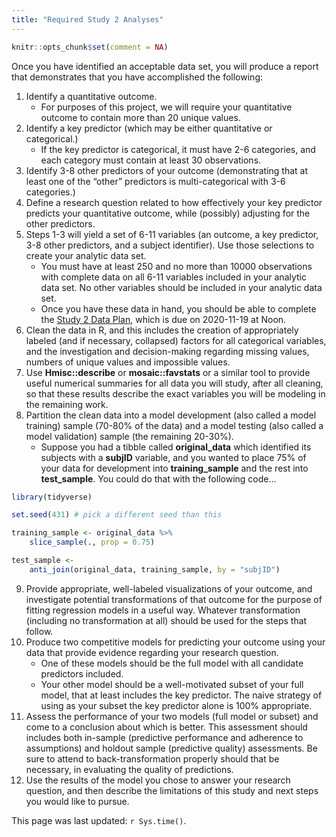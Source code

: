 ```yaml
---
title: "Required Study 2 Analyses"
---
```


```r
knitr::opts_chunk$set(comment = NA)
```

Once you have identified an acceptable data set, you will produce a report that demonstrates that you have accomplished the following:

1. Identify a quantitative outcome. 
    - For purposes of this project, we will require your quantitative outcome to contain more than 20 unique values.
2. Identify a key predictor (which may be either quantitative or categorical.)
    - If the key predictor is categorical, it must have 2-6 categories, and each category must contain at least 30 observations.
3. Identify 3-8 other predictors of your outcome (demonstrating that at least one of the "other" predictors is multi-categorical with 3-6 categories.)
4. Define a research question related to how effectively your key predictor predicts your quantitative outcome, while (possibly) adjusting for the other predictors.
5. Steps 1-3 will yield a set of 6-11 variables (an outcome, a key predictor, 3-8 other predictors, and a subject identifier). Use those selections to create your analytic data set.
    - You must have at least 250 and no more than 10000 observations with complete data on all 6-11 variables included in your analytic data set. No other variables should be included in your analytic data set.
    - Once you have these data in hand, you should be able to complete the [Study 2 Data Plan](your5.html), which is due on 2020-11-19 at Noon.
6. Clean the data in R, and this includes the creation of appropriately labeled (and if necessary, collapsed) factors for all categorical variables, and the investigation and decision-making regarding missing values, numbers of unique values and impossible values.
7. Use **Hmisc::describe** or **mosaic::favstats** or a similar tool to provide useful numerical summaries for all data you will study, after all cleaning, so that these results describe the exact variables you will be modeling in the remaining work.
8. Partition the clean data into a model development (also called a model training) sample (70-80% of the data) and a model testing (also called a model validation) sample (the remaining 20-30%).
    - Suppose you had a tibble called **original_data** which identified its subjects with a **subjID** variable, and you wanted to place 75% of your data for development into **training_sample** and the rest into **test_sample**. You could do that with the following code...
    
```r
library(tidyverse)

set.seed(431) # pick a different seed than this

training_sample <- original_data %>% 
    slice_sample(., prop = 0.75)

test_sample <- 
    anti_join(original_data, training_sample, by = "subjID")
```
    
9. Provide appropriate, well-labeled visualizations of your outcome, and investigate potential transformations of that outcome for the purpose of fitting regression models in a useful way. Whatever transformation (including no transformation at all) should be used for the steps that follow.
10. Produce two competitive models for predicting your outcome using your data that provide evidence regarding your research question.
    - One of these models should be the full model with all candidate predictors included.
    - Your other model should be a well-motivated subset of your full model, that at least includes the key predictor. The naive strategy of using as your subset the key predictor alone is 100% appropriate.
11. Assess the performance of your two models (full model or subset) and come to a conclusion about which is better. This assessment should includes both in-sample (predictive performance and adherence to assumptions) and holdout sample (predictive quality) assessments. Be sure to attend to back-transformation properly should that be necessary, in evaluating the quality of predictions.
12. Use the results of the model you chose to answer your research question, and then describe the limitations of this study and next steps you would like to pursue.

This page was last updated: `r Sys.time()`.
